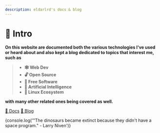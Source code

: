 ```yaml
---
description: eldarlrd's docs & blog
---
```

# 🪩 Intro
**On this website are documented both the various technologies I've used or heard about and also kept a blog dedicated to topics that interest me, such as**

> - **🕸️ Web Dev**
> - **🔓 Open Source**
> - **🦌 Free Software**
> - **🤖 Artificial Intelligence**
> - **🐧 Linux Ecosystem**

**with many other related ones being covered as well.**

<nav className='pagination-nav docusaurus-mt-lg' aria-label='Main pages'>
  <a className='nav-intro card pagination-nav__link padding--lg text--center' href='/eldarlrd/web-dev'>📜 Docs</a>
  <a className='nav-intro card pagination-nav__link padding--lg text--center' href='/eldarlrd/blog'>💭 Blog</a>
</nav>

<!-- Easter Egg -->
{console.log('"The dinosaurs became extinct because they didn\'t have a space program." - Larry Niven')}